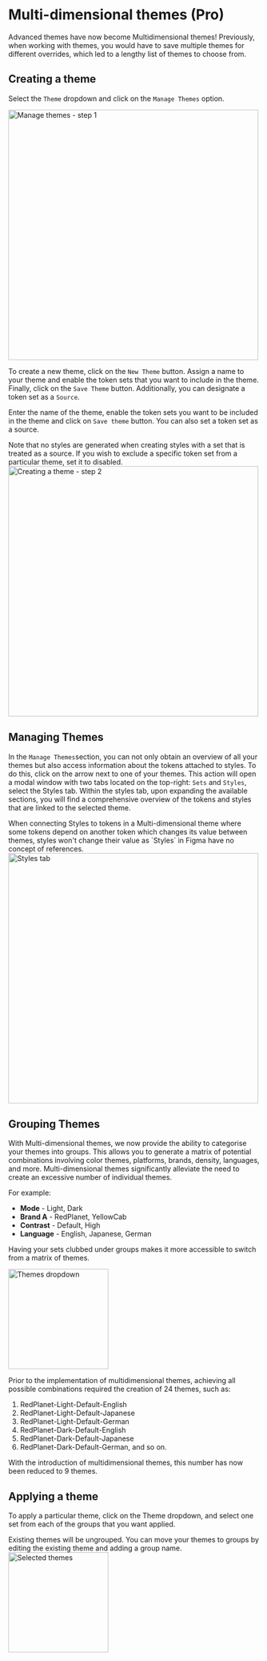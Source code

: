 # Multi-dimensional themes (Pro)

Advanced themes have now become Multidimensional themes! Previously, when working with themes, you would have to save multiple themes for different overrides, which led to a lengthy list of themes to choose from.

## Creating a theme

Select the `Theme` dropdown and click on the `Manage Themes` option. 
 
<img src='/manage-themes.png' alt="Manage themes - step 1" width="500"/>

To create a new theme, click on the `New Theme` button. Assign a name to your theme and enable the token sets that you want to include in the theme. Finally, click on the `Save Theme` button. Additionally, you can designate a token set as a `Source`. 
 
Enter the name of the theme, enable the token sets you want to be included in the theme and click on `Save theme` button. You can also set a token set as a source.


<Callout>
Note that no styles are generated when creating styles with a set that is treated as a source. If you wish to exclude a specific token set from a particular theme, set it to disabled.
</Callout>

<img src='/new-theme.png' alt="Creating a theme - step 2" width="500"/>

## Managing Themes

In the `Manage Themes`section, you can not only obtain an overview of all your themes but also access information about the tokens attached to styles. To do this, click on the arrow next to one of your themes. This action will open a modal window with two tabs located on the top-right: `Sets` and `Styles`, select the Styles tab. Within the styles tab, upon expanding the available sections, you will find a comprehensive overview of the tokens and styles that are linked to the selected theme.  

<Callout>
 When connecting Styles to tokens in a Multi-dimensional theme where some tokens depend on another token which changes its value between themes, styles won't change their value as `Styles` in Figma have no concept of references.
</Callout>

<img src='/styles-tab.png' alt="Styles tab" width="500"/>

## Grouping Themes

With Multi-dimensional themes, we now provide the ability to categorise your themes into groups. This allows you to generate a matrix of potential combinations involving color themes, platforms, brands, density, languages, and more. Multi-dimensional themes significantly alleviate the need to create an excessive number of individual themes.

For example:
- **Mode** - Light, Dark
- **Brand A** - RedPlanet, YellowCab
- **Contrast** - Default, High
- **Language** - English, Japanese, German

Having your sets clubbed under groups makes it more accessible to switch from a matrix of themes. 

<img src='/Multi-dimensional-us.png' alt="Themes dropdown" width="200"/>

Prior to the implementation of multidimensional themes, achieving all possible combinations required the creation of 24 themes, such as:
1. RedPlanet-Light-Default-English
2. RedPlanet-Light-Default-Japanese
3. RedPlanet-Light-Default-German
4. RedPlanet-Dark-Default-English
5. RedPlanet-Dark-Default-Japanese
6. RedPlanet-Dark-Default-German, and so on. 

With the introduction of multidimensional themes, this number has now been reduced to 9 themes.


## Applying a theme

To apply a particular theme, click on the Theme dropdown, and select one set from each of the groups that you want applied. 

<Callout>
Existing themes will be ungrouped. You can move your themes to groups by editing the existing theme and adding a group name.
</Callout>

<img src='/Multi-dimensional.png' alt="Selected themes" width="200"/>
